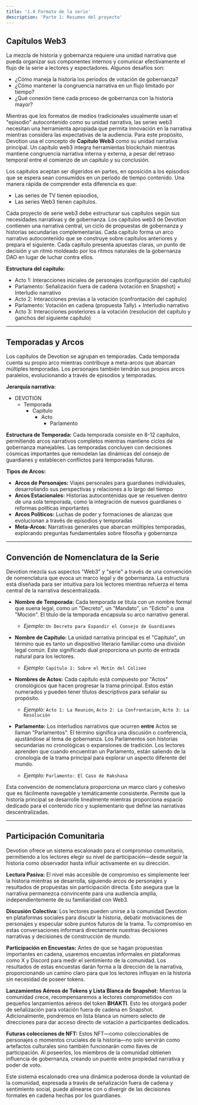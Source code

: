 ```yaml
---
title: '1.4 Formato de la serie'
description: 'Parte 1: Resumen del proyecto'
---
```


## Capítulos Web3

La mezcla de historia y gobernanza requiere una unidad narrativa que pueda organizar sus componentes internos y comunicar efectivamente el flujo de la serie a lectores y espectadores. Algunos desafíos son:
- ¿Cómo maneja la historia los períodos de votación de gobernanza?
- ¿Cómo mantener la congruencia narrativa en un flujo limitado por tiempo?
- ¿Qué conexión tiene cada proceso de gobernanza con la historia mayor?

Mientras que los formatos de medios tradicionales usualmente usan el "episodio" autocontenido como su unidad narrativa, las series web3 necesitan una herramienta apropiada que permita innovación en la narrativa mientras considera las expectativas de la audiencia. Para este propósito, Devotion usa el concepto de **Capítulo Web3** como su unidad narrativa principal. Un capítulo web3 integra herramientas blockchain mientras mantiene congruencia narrativa interna y externa, a pesar del retraso temporal entre el comienzo de un capítulo y su conclusión.

Los capítulos aceptan ser digeridos en partes, en oposición a los episodios que se espera sean consumidos en un período de tiempo contenido. Una manera rápida de comprender esta diferencia es que:
- Las series de TV tienen episodios,
- Las series Web3 tienen capítulos.

Cada proyecto de serie web3 debe estructurar sus capítulos según sus necesidades narrativas y de gobernanza. Los capítulos web3 de Devotion contienen una narrativa central, un ciclo de propuestas de gobernanza y historias secundarias complementarias. Cada capítulo forma un arco narrativo autocontenido que se construye sobre capítulos anteriores y prepara el siguiente. Cada capítulo presenta apuestas claras, un punto de decisión y un ritmo moldeado por los ritmos naturales de la gobernanza DAO en lugar de luchar contra ellos.

**Estructura del capítulo:**
- Acto 1: Interacciones iniciales de personajes (configuración del capítulo)  
- Parlamento: Señalización fuera de cadena (votación en Snapshot) + Interludio narrativo 
- Acto 2: Interacciones previas a la votación (confrontación del capítulo)  
- Parlamento: Votación en cadena (propuesta Tally) + Interludio narrativo 
- Acto 3: Interacciones posteriores a la votación (resolución del capítulo y ganchos del siguiente capítulo)  

---

## Temporadas y Arcos

Los capítulos de Devotion se agrupan en temporadas. Cada temporada cuenta su propio arco mientras contribuye a meta-arcos que abarcan múltiples temporadas. Los personajes también tendrán sus propios arcos paralelos, evolucionando a través de episodios y temporadas.

**Jerarquía narrativa:**
- DEVOTION  
  - Temporada  
    - Capítulo  
      - Acto 
        - Parlamento

**Estructura de Temporada:** Cada temporada consiste en 8-12 capítulos, permitiendo arcos narrativos completos mientras mantiene ciclos de gobernanza manejables. Las temporadas concluyen con decisiones cósmicas importantes que remodelan las dinámicas del consejo de guardianes y establecen conflictos para temporadas futuras.

**Tipos de Arcos:**
- **Arcos de Personajes:** Viajes personales para guardianes individuales, desarrollando sus perspectivas y relaciones a lo largo del tiempo
- **Arcos Estacionales:** Historias autocontenidas que se resuelven dentro de una sola temporada, como la integración de nuevos guardianes o reformas políticas importantes
- **Arcos Políticos:** Luchas de poder y formaciones de alianzas que evolucionan a través de episodios y temporadas
- **Meta-Arcos:** Narrativas generales que abarcan múltiples temporadas, explorando preguntas fundamentales sobre filosofía y gobernanza

---

## Convención de Nomenclatura de la Serie

Devotion mezcla sus aspectos "Web3" y "serie" a través de una convención de nomenclatura que evoca un marco legal y de gobernanza. La estructura está diseñada para ser intuitiva para los lectores mientras refuerza el tema central de la narrativa descentralizada.

* **Nombre de Temporada:** Cada temporada se titula con un nombre formal que suena legal, como un "Decreto", un "Mandato", un "Edicto" o una "Moción". El título de la temporada encapsula su arco narrativo general.
    * *Ejemplo:* `Un Decreto para Expandir el Consejo de Guardianes`

* **Nombre de Capítulo:** La unidad narrativa principal es el "Capítulo", un término que es tanto un dispositivo literario familiar como una división legal común. Este significado dual proporciona un punto de entrada natural para los lectores.
    * *Ejemplo:* `Capítulo 1: Sobre el Motín del Coliseo`

* **Nombres de Actos:** Cada capítulo está compuesto por "Actos" cronológicos que hacen progresar la trama principal. Estos están numerados y pueden tener títulos descriptivos para señalar su propósito.
    * *Ejemplo:* `Acto 1: La Reunión`, `Acto 2: La Confrontación`, `Acto 3: La Resolución`

* **Parlamento:** Los interludios narrativos que ocurren **entre** Actos se llaman "Parlamentos". El término significa una discusión o conferencia, ajustándose al tema de gobernanza. Los Parlamentos son historias secundarias no cronológicas o expansiones de tradición. Los lectores aprenden que cuando encuentran un Parlamento, están saliendo de la cronología de la trama principal para explorar un aspecto diferente del mundo.
    * *Ejemplo:* `Parlamento: El Caso de Rakshasa`

Esta convención de nomenclatura proporciona un marco claro y cohesivo que es fácilmente navegable y temáticamente consistente. Permite que la historia principal se desarrolle linealmente mientras proporciona espacio dedicado para el contenido rico y suplementario que define las narrativas descentralizadas.

---

## Participación Comunitaria

Devotion ofrece un sistema escalonado para el compromiso comunitario, permitiendo a los lectores elegir su nivel de participación—desde seguir la historia como observador hasta influir activamente en su dirección.

**Lectura Pasiva:** El nivel más accesible de compromiso es simplemente leer la historia mientras se desarrolla, siguiendo arcos de personajes y resultados de propuestas sin participación directa. Esto asegura que la narrativa permanezca convincente para una audiencia amplia, independientemente de su familiaridad con Web3.

**Discusión Colectiva:** Los lectores pueden unirse a la comunidad Devotion en plataformas sociales para discutir la historia, debatir motivaciones de personajes y especular sobre puntos futuros de la trama. Tu compromiso en estas conversaciones informará directamente nuestras decisiones narrativas y decisiones de construcción de mundo.

**Participación en Encuestas:** Antes de que se hagan propuestas importantes en cadena, usaremos encuestas informales en plataformas como X y Discord para medir el sentimiento de la comunidad. Los resultados de estas encuestas darán forma a la dirección de la narrativa, proporcionando un camino claro para que los lectores influyan en la historia sin necesidad de poseer tokens.

**Lanzamientos Aéreos de Tokens y Lista Blanca de Snapshot:** Mientras la comunidad crece, recompensaremos a lectores comprometidos con pequeños lanzamientos aéreos del token **BHAKTI**. Esto les otorgará poder de señalización para votación fuera de cadena en Snapshot. Adicionalmente, pondremos en lista blanca un número selecto de direcciones para dar acceso directo de votación a participantes dedicados.

**Futuras colecciones de NFT:** Estos NFT—como coleccionables de personajes o momentos cruciales de la historia—no solo servirán como artefactos culturales sino también funcionarán como llaves de participación. Al poseerlos, los miembros de la comunidad obtienen influencia de gobernanza, creando un puente entre propiedad narrativa y poder de voto.

Este sistema escalonado crea una dinámica poderosa donde la voluntad de la comunidad, expresada a través de señalización fuera de cadena y sentimiento social, puede alinearse con o divergir de las decisiones formales en cadena hechas por los guardianes.
